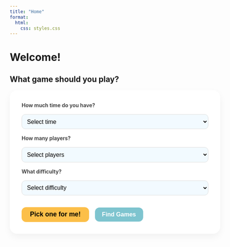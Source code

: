 ```yaml
---
title: "Home"
format:
  html:
    css: styles.css
---
```


# **Welcome!**

## What game should you play?

```{=html}
<style>
  #game-filter {
    background: #ffffff;
    padding: 2rem;
    border-radius: 20px;
    box-shadow: 0 8px 20px rgba(0, 0, 0, 0.05);
    width: 100%;
    max-width: 900px;
    margin: 0 auto;
    display: flex;
    flex-direction: column;
    gap: 1rem;
  }

  .form-row {
    display: flex;
    align-items: center;
    gap: 1rem;
    flex-wrap: wrap;
  }

  .form-row label {
    flex: 1 1 200px;
    font-weight: 600;
    color: #333;
  }

  .form-row select {
    flex: 2 1 300px;
    padding: 0.6rem;
    border-radius: 10px;
    border: 1px solid #ddd;
    font-size: 1rem;
    background-color: #f2faff;
    transition: border-color 0.2s ease;
  }

  .form-row select:focus {
    outline: none;
    border-color: #7ec4cf;
  }

  #results {
    margin-top: 2rem;
    background-color: #fff7f0;
    border: 1px solid #ffe0c2;
    padding: 1.5rem;
    border-radius: 12px;
    box-shadow: 0 4px 10px rgba(0, 0, 0, 0.05);
    max-width: 900px;
    margin-left: auto;
    margin-right: auto;
  }

  #results h3 {
    margin-top: 0;
    margin-bottom: 1rem;
  }

  .form-actions {
    display: flex;
    gap: 1rem;
    margin-top: 1rem;
    align-items: center;
  }

  #find-button {
    padding: 0.6rem 1.2rem;
    background-color: #7ec4cf;
    color: white;
    font-weight: bold;
    border: none;
    border-radius: 12px;
    cursor: pointer;
    font-size: 1rem;
  }

  #find-button:hover {
    background-color: #5bb2bd;
  }

  #lucky-button {
    padding: 0.6rem 1.4rem;
    background-color: #fcbf49;
    color: #000;
    font-weight: bold;
    border: none;
    border-radius: 12px;
    cursor: pointer;
    font-size: 1.1rem;
  }

  #lucky-button:hover {
    background-color: #fca311;
  }
</style>

<form id="game-filter">
  <div class="form-row">
  <label for="time">How much time do you have?</label>
  <select name="time" id="time">
    <option value="">Select time</option>
    <option value="10">10 mins</option>
    <option value="20">20 mins</option>
    <option value="30">30 mins</option>
    <option value="40">40 mins</option>
  </select>
  </div>
  <div class="form-row">
  <label for="players">How many players?</label>
  <select name="players" id="players">
    <option value="">Select players</option>
    <option value="1">Solo</option>
    <option value="2">Duet</option>
    <option value="4">Group</option>
    <option value="10">Class</option>
  </select>
  </div>
  <!-- <div class="form-row">
  <label for="material">What material do you have?</label>
  <select name="material" id="material">
    <option value="">Select material</option>
    <option value="cards">Cards</option>
    <option value="dice">Dice</option>
    <option value="board">Board</option>
    <option value="none">None</option>
  </select>
  </div> -->
  <div class="form-row">
  <label for="difficulty">What difficulty?</label>
  <select name="difficulty" id="difficulty">
    <option value="">Select difficulty</option>
    <option value="easy">Easy</option>
    <option value="medium">Medium</option>
    <option value="hard">Hard</option>
  </select>
  </div>
  <div class="form-actions">
      <button type="button" id="lucky-button" class="lucky-btn">Pick one for me!</button>
      <button type="submit" id="find-button">Find Games</button>
  </div>
</form>
  <div id="results" style="display: none;">
    <h3><em>Suggestions</em></h3>
    <p id="results-content"></p>
  </div>
```

<script>
  const difficultyMap = {
    easy: "★",
    medium: "★★",
    hard: "★★★"
  };

  // Load JSON once and reuse
  let gameData = [];

  async function loadGames() {
    if (gameData.length === 0) {
      const res = await fetch('/static/all_metadata.json');  // adjust path as needed
      gameData = await res.json();
    }
    return gameData;
  }

  function getFilters() {
    return {
      difficulty: document.getElementById("difficulty").value,
      maxTime: document.getElementById("time").value,
      players: document.getElementById("players").value
    };
  }

  function isPlayerCountInRange(selected, rangeStr) {
    const selectedNum = parseInt(selected);
    if (!rangeStr) return false;

    if (rangeStr.includes('-')) {
      const [min, max] = rangeStr.split('-').map(s => parseInt(s.trim()));
      return selectedNum >= min && selectedNum <= max;
    }

    // Single number match
    return parseInt(rangeStr) === selectedNum;
}

  function filterGames(games, { difficulty, maxTime, players }) {
    return games.filter(game => {
      const matchesDifficulty = !difficulty || game.complexity === difficultyMap[difficulty];
      const matchesTime = !maxTime || parseInt(game.time) <= parseInt(maxTime);
      const matchesPlayers = !players || isPlayerCountInRange(players, game.players);
      return matchesDifficulty && matchesTime && matchesPlayers;
    });
  }

  // "Find Games" Button
  document.getElementById("game-filter").addEventListener("submit", async function (e) {
  e.preventDefault();

  const filters = getFilters();
  const games = await loadGames();
  const matchingGames = filterGames(games, filters);

  const resultsEl = document.getElementById("results-content");

  if (matchingGames.length > 0) {
    resultsEl.innerHTML = `<ul>${matchingGames.map(g => `
      <li style="margin-bottom: 1rem;">
        <a href="/games/${g.filename}.html"><strong>${g.title}</strong></a><br>
        <small>${g.summary || 'No description available.'}</small>
      </li>`).join('')}
    </ul>`;
  } else {
    resultsEl.innerHTML = "<p>No games found matching your filters.</p>";
  }

  document.getElementById("results").style.display = "block";
});

  // "I'm Feeling Lucky" Button
  document.getElementById("lucky-button").addEventListener("click", async function () {
    const filters = getFilters();
    const games = await loadGames();
    const matchingGames = filterGames(games, filters);

    if (matchingGames.length > 0) {
      const randomGame = matchingGames[Math.floor(Math.random() * matchingGames.length)];
      window.location.href = `/games/${randomGame.filename}.html`;
    } else {
      alert("No matching games to choose from!");
    }
  });
</script>